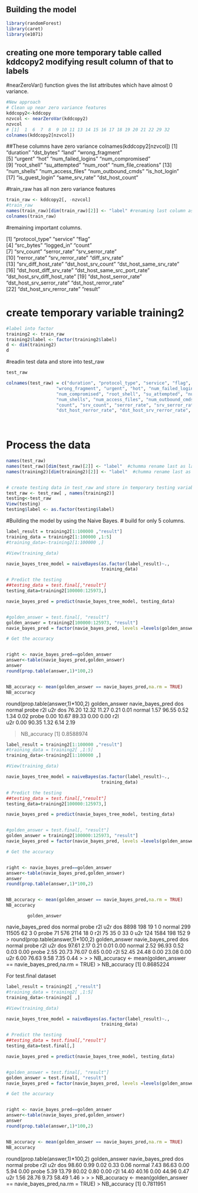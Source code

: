 

## Building the model

```r
library(randomForest)
library(caret)
library(e1071)

```

        
## creating one more temporary table called kddcopy2 modifying result column of that to labels
#nearZeroVar() function gives the list attributes which have almost 0 variance.

```r
#New approach 
# Clean up near zero variance features
kddcopy2<-kddcopy
nzvcol <- nearZeroVar(kddcopy2)
nzvcol
# [1]  1  6  7  8  9 10 11 13 14 15 16 17 18 19 20 21 22 29 32
colnames(kddcopy2[nzvcol])
```
##These columns have zero variance 
colnames(kddcopy2[nzvcol])
 [1] "duration"           "dst_bytes"          "land"               "wrong_fragment"    
 [5] "urgent"             "hot"                "num_failed_logins"  "num_compromised"   
 [9] "root_shell"         "su_attempted"       "num_root"           "num_file_creations"
[13] "num_shells"         "num_access_files"   "num_outbound_cmds"  "is_hot_login"      
[17] "is_guest_login"     "same_srv_rate"      "dst_host_count" 


#train_raw has all non zero variance features
```r
train_raw <- kddcopy2[, -nzvcol]
#train_raw
names(train_raw)[dim(train_raw)[2]] <- "label" #renaming last column as label
colnames(train_raw)

```
#remaining important columns.


 [1] "protocol_type"               "service"                     "flag"                       
 [4] "src_bytes"                   "logged_in"                   "count"                      
 [7] "srv_count"                   "serror_rate"                 "srv_serror_rate"            
[10] "rerror_rate"                 "srv_rerror_rate"             "diff_srv_rate"              
[13] "srv_diff_host_rate"          "dst_host_srv_count"          "dst_host_same_srv_rate"     
[16] "dst_host_diff_srv_rate"      "dst_host_same_src_port_rate" "dst_host_srv_diff_host_rate"
[19] "dst_host_serror_rate"        "dst_host_srv_serror_rate"    "dst_host_rerror_rate"       
[22] "dst_host_srv_rerror_rate"    "result" 

# create temporary variable training2

```r
#label into factor
training2 <- train_raw
training2$label <- factor(training2$label)
d <- dim(training2)
d

```



#readin test data and store into test_raw

```r
test_raw

colnames(test_raw) = c("duration", "protocol_type", "service", "flag", "src_bytes", "dst_bytes", "land", 
                   "wrong_fragment", "urgent", "hot", "num_failed_logins", "logged_in", 
                   "num_compromised", "root_shell", "su_attempted", "num_root", "num_file_creations", 
                   "num_shells", "num_access_files", "num_outbound_cmds", "is_hot_login","is_guest_login", 
                   "count", "srv_count", "serror_rate", "srv_serror_rate", "rerror_rate","srv_rerror_rate", "same_srv_rate", "diff_srv_rate",                         "srv_diff_host_rate", "dst_host_count","dst_host_srv_count","dst_host_same_srv_rate", "dst_host_diff_srv_rate",                                    "dst_host_same_src_port_rate", "dst_host_srv_diff_host_rate", "dst_host_serror_rate","dst_host_srv_serror_rate", 
                   "dst_host_rerror_rate", "dst_host_srv_rerror_rate", "result")
                   
                   
```


# Process the data
```r
names(test_raw) 
names(test_raw)[dim(test_raw)[2]] <- "label"  #chumma rename last as label
names(training2)[dim(training2)[2]] <- "label"  #chumma rename last as label


# create testing data in test_raw and store in temporary testing variable
test_raw <- test_raw[ , names(training2)]
testing<-test_raw
View(testing)
testing$label <- as.factor(testing$label)

```



#Building the model by using the Naive Bayes.
# build for only 5 columns.


```r
label_result = training2[1:100000 ,"result"]
training_data = training2[1:100000 ,1:5]
#training_data<-training2[1:100000 ,]

#View(training_data)

navie_bayes_tree_model = naiveBayes(as.factor(label_result)~.,
                                    training_data)

# Predict the testing
##testing_data = test.final[,"result"] 
testing_data=training2[100000:125973,]

navie_bayes_pred = predict(navie_bayes_tree_model, testing_data)


#golden_answer = test.final[, "result"]
golden_answer = training2[100000:125973, "result"]
navie_bayes_pred = factor(navie_bayes_pred, levels =levels(golden_answer))

# Get the accuracy


right <- navie_bayes_pred==golden_answer
answer<-table(navie_bayes_pred,golden_answer)
answer
round(prop.table(answer,1)*100,2)


NB_accuracy <- mean(golden_answer == navie_bayes_pred,na.rm = TRUE)
NB_accuracy
```
round(prop.table(answer,1)*100,2)
                golden_answer
navie_bayes_pred   dos normal probe   r2l   u2r
          dos    76.20  12.32 11.27  0.21  0.01
          normal  1.57  96.55  0.52  1.34  0.02
          probe   0.00  10.67 89.33  0.00  0.00
          r2l                                  
          u2r     0.00  90.35  1.32  6.14  2.19
          
> NB_accuracy
[1] 0.8588974          

```r
label_result = training2[1:100000 ,"result"]
#training_data = training2[ ,1:5]
training_data<-training2[1:100000 ,]

#View(training_data)

navie_bayes_tree_model = naiveBayes(as.factor(label_result)~.,
                                    training_data)

# Predict the testing
##testing_data = test.final[,"result"] 
testing_data=training2[100000:125973,]

navie_bayes_pred = predict(navie_bayes_tree_model, testing_data)


#golden_answer = test.final[, "result"]
golden_answer = training2[100000:125973, "result"]
navie_bayes_pred = factor(navie_bayes_pred, levels =levels(golden_answer))

# Get the accuracy


right <- navie_bayes_pred==golden_answer
answer<-table(navie_bayes_pred,golden_answer)
answer
round(prop.table(answer,1)*100,2)


NB_accuracy <- mean(golden_answer == navie_bayes_pred,na.rm = TRUE)
NB_accuracy
```

            golden_answer
navie_bayes_pred   dos normal probe   r2l   u2r
          dos     8898    198    19     1     0
          normal   299  11505    62     3     0
          probe     71    576  2114    18     0
          r2l       75     35     0    33     0
          u2r      124   1584   198   152     9
> round(prop.table(answer,1)*100,2)
                golden_answer
navie_bayes_pred   dos normal probe   r2l   u2r
          dos    97.61   2.17  0.21  0.01  0.00
          normal  2.52  96.93  0.52  0.03  0.00
          probe   2.55  20.73 76.07  0.65  0.00
          r2l    52.45  24.48  0.00 23.08  0.00
          u2r     6.00  76.63  9.58  7.35  0.44
> 
> 
> NB_accuracy <- mean(golden_answer == navie_bayes_pred,na.rm = TRUE)
> NB_accuracy
[1] 0.8685224

For test.final dataset
```r
label_result = training2[ ,"result"]
#training_data = training2[ ,1:5]
training_data<-training2[ ,]

#View(training_data)

navie_bayes_tree_model = naiveBayes(as.factor(label_result)~.,
                                    training_data)

# Predict the testing
##testing_data = test.final[,"result"] 
testing_data=test.final[,]

navie_bayes_pred = predict(navie_bayes_tree_model, testing_data)


#golden_answer = test.final[, "result"]
golden_answer = test.final[, "result"]
navie_bayes_pred = factor(navie_bayes_pred, levels =levels(golden_answer))

# Get the accuracy


right <- navie_bayes_pred==golden_answer
answer<-table(navie_bayes_pred,golden_answer)
answer
round(prop.table(answer,1)*100,2)


NB_accuracy <- mean(golden_answer == navie_bayes_pred,na.rm = TRUE)
NB_accuracy
```
round(prop.table(answer,1)*100,2)
                golden_answer
navie_bayes_pred   dos normal probe   r2l   u2r
          dos    98.60   0.99  0.02  0.33  0.06
          normal  7.43  86.63  0.00  5.94  0.00
          probe   5.39  13.79 80.02  0.80  0.00
          r2l    14.40  40.16  0.00 44.96  0.47
          u2r     1.56  28.76  9.73 58.49  1.46
> 
> 
> NB_accuracy <- mean(golden_answer == navie_bayes_pred,na.rm = TRUE)
> NB_accuracy
[1] 0.7811951
